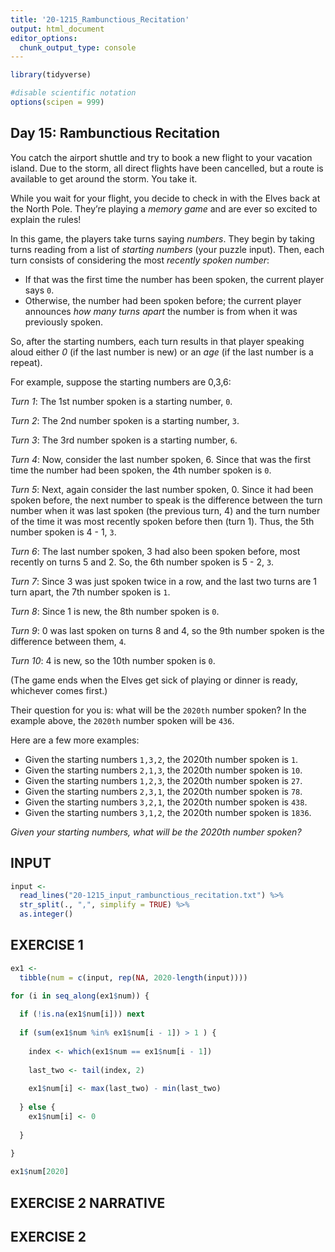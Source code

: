 ```yaml
---
title: '20-1215_Rambunctious_Recitation'
output: html_document
editor_options: 
  chunk_output_type: console
---
```


```r
library(tidyverse)

#disable scientific notation
options(scipen = 999)
```

## Day 15: Rambunctious Recitation

You catch the airport shuttle and try to book a new flight to your vacation island. Due to the storm, all direct flights have been cancelled, but a route is available to get around the storm. You take it.

While you wait for your flight, you decide to check in with the Elves back at the North Pole. They're playing a *memory game* and are ever so excited to explain the rules!

In this game, the players take turns saying *numbers*. They begin by taking turns reading from a list of *starting numbers* (your puzzle input). Then, each turn consists of considering the most *recently spoken number*:

- If that was the first time the number has been spoken, the current player says `0`.
- Otherwise, the number had been spoken before; the current player announces *how many turns apart* the number is from when it was previously spoken.

So, after the starting numbers, each turn results in that player speaking aloud either *0* (if the last number is new) or an *age* (if the last number is a repeat).

For example, suppose the starting numbers are 0,3,6:

*Turn 1*: The 1st number spoken is a starting number, `0`.

*Turn 2*: The 2nd number spoken is a starting number, `3`.

*Turn 3*: The 3rd number spoken is a starting number, `6`.

*Turn 4*: Now, consider the last number spoken, 6. Since that was the first time the number had been spoken, the 4th number spoken is `0`.

*Turn 5*: Next, again consider the last number spoken, 0. Since it had been spoken before, the next number to speak is the difference between the turn number when it was last spoken (the previous turn, 4) and the turn number of the time it was most recently spoken before then (turn 1). Thus, the 5th number spoken is 4 - 1, `3`.

*Turn 6*: The last number spoken, 3 had also been spoken before, most recently on turns 5 and 2. So, the 6th number spoken is 5 - 2, `3`.

*Turn 7*: Since 3 was just spoken twice in a row, and the last two turns are 1 turn apart, the 7th number spoken is `1`.

*Turn 8*: Since 1 is new, the 8th number spoken is `0`.

*Turn 9*: 0 was last spoken on turns 8 and 4, so the 9th number spoken is the difference between them, `4`.

*Turn 10*: 4 is new, so the 10th number spoken is `0`.

(The game ends when the Elves get sick of playing or dinner is ready, whichever comes first.)

Their question for you is: what will be the `2020th` number spoken? In the example above, the `2020th` number spoken will be `436`.

Here are a few more examples:

- Given the starting numbers `1,3,2`, the 2020th number spoken is `1`.
- Given the starting numbers `2,1,3`, the 2020th number spoken is `10`.
- Given the starting numbers `1,2,3`, the 2020th number spoken is `27`.
- Given the starting numbers `2,3,1`, the 2020th number spoken is `78`.
- Given the starting numbers `3,2,1`, the 2020th number spoken is `438`.
- Given the starting numbers `3,1,2`, the 2020th number spoken is `1836`.

*Given your starting numbers, what will be the 2020th number spoken?*


## INPUT

```r
input <- 
  read_lines("20-1215_input_rambunctious_recitation.txt") %>% 
  str_split(., ",", simplify = TRUE) %>% 
  as.integer()
```


## EXERCISE 1

```r

ex1 <- 
  tibble(num = c(input, rep(NA, 2020-length(input))))

for (i in seq_along(ex1$num)) {
  
  if (!is.na(ex1$num[i])) next
  
  if (sum(ex1$num %in% ex1$num[i - 1]) > 1 ) {
    
    index <- which(ex1$num == ex1$num[i - 1])
    
    last_two <- tail(index, 2)
    
    ex1$num[i] <- max(last_two) - min(last_two)
    
  } else {
    ex1$num[i] <- 0
    
  }
  
}

ex1$num[2020]

```



## EXERCISE 2 NARRATIVE



## EXERCISE 2

```r
```